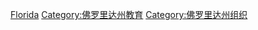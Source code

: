 {{Commonscat|Universities and colleges in Florida}}

[[Category:美國各州大學|Florida]]
[[Category:佛罗里达州教育|Category:佛罗里达州教育]]
[[Category:佛罗里达州组织|Category:佛罗里达州组织]]
